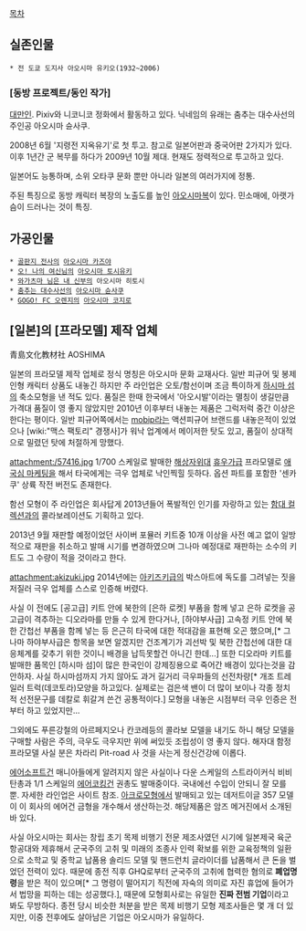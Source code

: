 [[목차]]

== 실존인물 ==
 * 전 도쿄 도지사 아오시마 유키오(1932~2006)

=== [동방 프로젝트/동인 작가] ===
[[대만인]]. Pixiv와 니코니코 정화에서 활동하고 있다. 닉네임의 유래는 춤추는 대수사선의 주인공 아오시마 슌사쿠.

2008년 6월 '지령전 지옥유기'로 첫 투고. 참고로 일본어판과 중국어판 2가지가 있다. 이후 1년간 군 복무를 하다가 2009년 10월 제대. 현재도 정력적으로 투고하고 있다.

일본어도 능통하며, 소위 오타쿠 문화 뿐만 아니라 일본의 여러가지에 정통.

주된 특징으로 동방 캐릭터 복장의 노출도를 높인 [http://dic.pixiv.net/a/%E3%82%A2%E3%82%AA%E3%82%B7%E3%83%9E%E6%9C%8D 아오시마복]이 있다. 민소매에, 아랫가슴이 드러나는 것이 특징.

== 가공인물 ==
 * [[골판지 전사]]의 [[아오시마 카즈야]]
 * [[오! 나의 여신님]]의 [[아오시마 토시유키]]
 * [[와가츠마 님은 내 신부]]의 아오시마 히토시
 * [[춤추는 대수사선]]의 [[아오시마 슌사쿠]]
 * [[GOGO! FC 오렌지]]의 [[아오시마 코지로]]

== [일본]의 [프라모델] 제작 업체 ==
青島文化教材社
AOSHIMA

일본의 프라모델 제작 업체로 정식 명칭은 아오시마 문화 교재사다. 일반 피규어 및 봉제인형 캐릭터 상품도 내놓긴 하지만 주 라인업은 오토/함선이며 조금 특이하게 [[하시마 섬]]의 축소모형을 낸 적도 있다. 품질은 한때 한국에서 '아오시발'이라는 멸칭이 생길만큼 가격대 품질이 영 좋지 않았지만 2010년 이후부터 내놓는 제품은 그럭저럭 중간 이상은 한다는 평이다.
일반 피규어쪽에서는 [[mobip]]라는 액션피규어 브랜드를 내놓은적이 있었으나 [wiki:"맥스 팩토리" 경쟁사]가 워낙 업계에서 메이저한 탓도 있고, 품질이 상대적으로 밀렸던 탓에 처절하게 망했다.

attachment:/57416.jpg
1/700 스케일로 발매한 [[해상자위대]] [[휴우가급]] 프라모델로 [[애국심 마케팅]]을 해서  타국에게는 극우 업체로 낙인찍힐 듯하다. 옵션 파트를 포함한 '센카쿠' 상륙 작전 버전도 존재한다.

함선 모형이 주 라인업은 회사답게 2013년들어 폭발적인 인기를 자랑하고 있는 [[함대 컬렉션]]과의 콜라보레이션도 기획하고 있다.

2013년 9월 재판할 예정이었던 사이버 포뮬러 키트중 10개 이상을 사전 예고 없이 일방적으로 재판을 취소하고 발매 시기를 변경하였으며 그나마 예정대로 재판하는 소수의 키트도 그 수량이 적을 것이라고 한다.

attachment:akizuki.jpg
2014년에는 [[아키즈키급]]의 박스아트에 독도를 그려넣는 짓을 저질러 극우 업체를 스스로 인증해 버렸다.

사실 이 전에도 [공고급] 키트 안에 북한의 [은하 로켓] 부품을 함께 넣고 은하 로켓을 공고급이 격추하는 디오라마를 만들 수 있게 한다거나, [하야부사급] 고속정 키트 안에 북한 간첩선 부품을 함께 넣는 등 은근히 타국에 대한 적대감을 표현해 오곤 했으며,[* 그나마 하야부사급은 항목을 보면 알겠지만 건조계기가 괴선박 및 북한 간첩선에 대한 대응체계를 갖추기 위한 것이니 배경을 납득못할건 아니긴 한데...] 또한 디오라마 키트를 발매한 품목인 [하시마 섬]이 많은 한국인이 강제징용으로 죽어간 배경이 있다는것을 감안하자. 사실 하시마섬까지 가지 않아도 과거 길거리 극우파들의 선전차량[* 개조 트레일러 트럭(데코토라)모양을 하고있다. 실제로는 검은색 밴이 더 많이 보이나 각종 정치적 선전문구를 데칼로 휘갈겨 쓴건 공통적이다.] 모형을 내놓은 시점부터 극우 인증은 전부터 하고 있었지만...

그외에도 푸른강철의 아르페지오나 칸코레등의 콜라보 모델을 내기도 하니 해당 모델을 구매할 사람은 주의, 극우도 극우지만 위에 써있듯 조립성이 영 좋지 않다. 해자대 함정 프라모델 사실 분은 차라리 Pit-road 사 것을 사는게 정신건강에 이롭다. 

[[에어소프트건]] 매니아들에게 알려지지 않은 사실이나 다운 스케일의 스트라이커식 비비탄총과 1/1 스케일의 [[에어코킹건]] 권총도 발매중이다. 국내에선 수입이 안되니 잘 모를 뿐. 자세한 라인업은 사이트 참조. [[아크로모형]]에서 발매되고 있는 데저트이글 357 모델이 이 회사의 에어건 금형을 개수해서 생산하는것. 해당제품은 암즈 메거진에서 소개된바 있다.

사실 아오시마는 회사는 창립 초기 목제 비행기 전문 제조사였던 시기에 일본제국 육군항공대와 제휴해서 군국주의 고취 및 미래의 조종사 인력 확보를 위한 교육정책의 일환으로 소학교 및 중학교 납품용 솔리드 모델 및 핸드런치 글라이더를 납품해서 큰 돈을 벌었던 전력이 있다. 때문에 종전 직후 GHQ로부터 군국주의 고취에 협력한 혐의로 '''폐업명령'''을 받은 적이 있으며[* 그 명령이 떨어지기 직전에 자숙의 의미로 자진 휴업에 들어가서 법망을 피하는 데는 성공했다.], 때문에 모형회사로는 유일한 '''진짜 전범 기업'''이라고 봐도 무방하다. 종전 당시 비슷한 처분을 받은 목제 비행기 모형 제조사들은 몇 개 더 있지만, 이중 전후에도 살아남은 기업은 아오시마가 유일하다.
